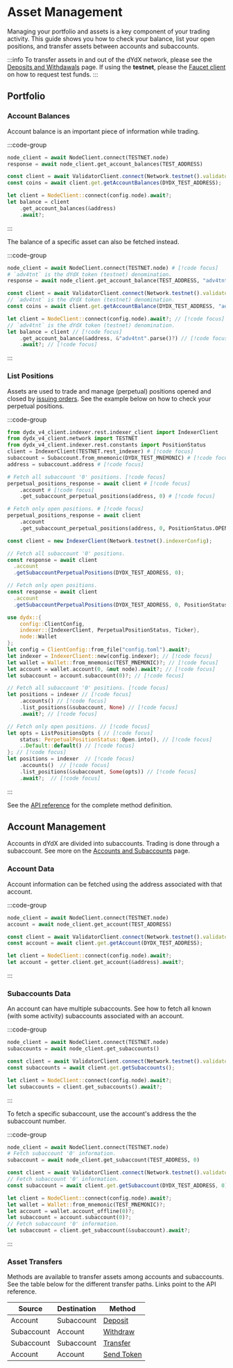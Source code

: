 # Asset Management

Managing your portfolio and assets is a key component of your trading activity. This guide shows you how to check your balance, list your open positions, and transfer assets between accounts and subaccounts.

:::info
To transfer assets in and out of the dYdX network, please see the [Deposits and Withdawals](/interaction/deposits-and-withdrawals) page. If using the __testnet__, please the [Faucet client](/interaction/endpoints#faucet-client) on how to request test funds.
:::


## Portfolio

### Account Balances

Account balance is an important piece of information while trading.

:::code-group

```python [Python]
node_client = await NodeClient.connect(TESTNET.node)
response = await node_client.get_account_balances(TEST_ADDRESS)
```

```typescript [TypeScript]
const client = await ValidatorClient.connect(Network.testnet().validatorConfig);
const coins = await client.get.getAccountBalances(DYDX_TEST_ADDRESS);
```

```rust [Rust]
let client = NodeClient::connect(config.node).await?;
let balance = client
    .get_account_balances(&address)
    .await?;
```

:::

The balance of a specific asset can also be fetched instead.

:::code-group

```python [Python]
node_client = await NodeClient.connect(TESTNET.node) # [!code focus]
# `adv4tnt` is the dYdX token (testnet) denomination.
response = await node_client.get_account_balance(TEST_ADDRESS, "adv4tnt") # [!code focus]
```

```typescript [TypeScript]
const client = await ValidatorClient.connect(Network.testnet().validatorConfig); // [!code focus]
// `adv4tnt` is the dYdX token (testnet) denomination.
const coins = await client.get.getAccountBalance(DYDX_TEST_ADDRESS, "adv4tnt"); // [!code focus]
```

```rust [Rust]
let client = NodeClient::connect(config.node).await?; // [!code focus]
// `adv4tnt` is the dYdX token (testnet) denomination.
let balance = client // [!code focus]
    .get_account_balance(&address, &"adv4tnt".parse()?) // [!code focus]
    .await?; // [!code focus]
```

:::

### List Positions

Assets are used to trade and manage (perpetual) positions opened and closed by [issuing orders](/interaction/trading#place-an-order). See the example below on how to check your perpetual positions. 

:::code-group

```python [Python]
from dydx_v4_client.indexer.rest.indexer_client import IndexerClient
from dydx_v4_client.network import TESTNET
from dydx_v4_client.indexer.rest.constants import PositionStatus
client = IndexerClient(TESTNET.rest_indexer) # [!code focus]
subaccount = Subaccount.from_mnemonic(DYDX_TEST_MNEMONIC) # [!code focus]
address = subaccount.address # [!code focus]

# Fetch all subaccount '0' positions. [!code focus]
perpetual_positions_response = await client # [!code focus]
    .account # [!code focus]
    .get_subaccount_perpetual_positions(address, 0) # [!code focus]

# Fetch only open positions. # [!code focus]
perpetual_positions_response = await client
    .account
    .get_subaccount_perpetual_positions(address, 0, PositionStatus.OPEN) # [!code focus]
```

```typescript [TypeScript]
const client = new IndexerClient(Network.testnet().indexerConfig);

// Fetch all subaccount '0' positions. 
const response = await client
  .account
  .getSubaccountPerpetualPositions(DYDX_TEST_ADDRESS, 0);

// Fetch only open positions. 
const response = await client
  .account
  .getSubaccountPerpetualPositions(DYDX_TEST_ADDRESS, 0, PositionStatus.OPEN);
```

```rust [Rust]
use dydx::{
    config::ClientConfig,
    indexer::{IndexerClient, PerpetualPositionStatus, Ticker},
    node::Wallet
}; 
let config = ClientConfig::from_file("config.toml").await?;
let indexer = IndexerClient::new(config.indexer); // [!code focus]
let wallet = Wallet::from_mnemonic(TEST_MNEMONIC)?; // [!code focus]
let account = wallet.account(0, &mut node).await?; // [!code focus]
let subaccount = account.subaccount(0)?; // [!code focus]

// Fetch all subaccount '0' positions. [!code focus]
let positions = indexer // [!code focus]
    .accounts() // [!code focus]
    .list_positions(&subaccount, None) // [!code focus]
    .await?; // [!code focus]

// Fetch only open positions. // [!code focus]
let opts = ListPositionsOpts { // [!code focus]
    status: PerpetualPositionStatus::Open.into(), // [!code focus]
    ..Default::default() // [!code focus]
}; // [!code focus]
let positions = indexer  // [!code focus]
    .accounts()  // [!code focus]
    .list_positions(&subaccount, Some(opts)) // [!code focus]
    .await?;  // [!code focus]
```

:::

See the [API reference](/indexer-client/http/accounts/list_positions) for the complete method definition.

## Account Management

Accounts in dYdX are divided into subaccounts. Trading is done through a subaccount. See more on the [Accounts and Subaccounts](/concepts/trading/accounts) page.

### Account Data

Account information can be fetched using the address associated with that account.

:::code-group

```python [Python]
node_client = await NodeClient.connect(TESTNET.node)
account = await node_client.get_account(TEST_ADDRESS)
```

```typescript [TypeScript]
const client = await ValidatorClient.connect(Network.testnet().validatorConfig);
const account = await client.get.getAccount(DYDX_TEST_ADDRESS);
```

```rust [Rust]
let client = NodeClient::connect(config.node).await?;
let account = getter.client.get_account(&address).await?;

```

:::

### Subaccounts Data

An account can have multiple subaccounts. See how to fetch all known (with some activity) subaccounts associated with an account.

:::code-group

```python [Python]
node_client = await NodeClient.connect(TESTNET.node)
subaccounts = await node_client.get_subaccounts()
```

```typescript [TypeScript]
const client = await ValidatorClient.connect(Network.testnet().validatorConfig);
const subaccounts = await client.get.getSubaccounts();
```

```rust [Rust]
let client = NodeClient::connect(config.node).await?;
let subaccounts = client.get_subaccounts().await?;
```

:::

To fetch a specific subaccount, use the account's address the the subaccount number.

:::code-group

```python [Python]
node_client = await NodeClient.connect(TESTNET.node)
# Fetch subaccount '0' information.
subaccount = await node_client.get_subaccount(TEST_ADDRESS, 0)
```

```typescript [TypeScript]
const client = await ValidatorClient.connect(Network.testnet().validatorConfig);
// Fetch subaccount '0' information.
const subaccount = await client.get.getSubaccount(DYDX_TEST_ADDRESS, 0);
```

```rust [Rust]
let client = NodeClient::connect(config.node).await?;
let wallet = Wallet::from_mnemonic(TEST_MNEMONIC)?;
let account = wallet.account_offline(0)?;
let subaccount = account.subaccount(0)?;
// Fetch subaccount '0' information.
let subaccount = client.get_subaccount(&subaccount).await?;
```

:::

### Asset Transfers

Methods are available to transfer assets among accounts and subaccounts. See the table below for the different transfer paths.
Links point to the API reference.

| Source     | Destination | Method                                        |
| ---------- | ----------- | -----------------------------------------     |
| Account    | Subaccount  | [Deposit](/node-client/private#deposit)       |
| Subaccount | Account     | [Withdraw](/node-client/private#withdraw)     |
| Subaccount | Subaccount  | [Transfer](/node-client/private#transfer)     |
| Account    | Account     | [Send Token](/node-client/private#send-token) | 
